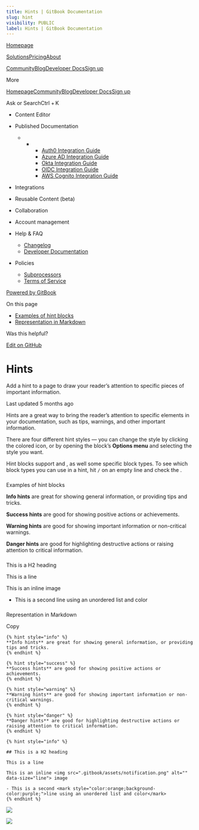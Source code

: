 ```yaml
---
title: Hints | GitBook Documentation
slug: hint
visibility: PUBLIC
label: Hints | GitBook Documentation
---
```

[Homepage](https://www.gitbook.com/)

[Solutions](https://www.gitbook.com/solutions/public-docs)[Pricing](https://www.gitbook.com/pricing)[About](https://www.gitbook.com/about)

[Community](https://github.com/GitbookIO/community)[Blog](https://www.gitbook.com/blog)[Developer Docs](https://developer.gitbook.com/)[Sign up](https://gitbook.com/join)

More

[Homepage](https://www.gitbook.com/)[Community](https://github.com/GitbookIO/community)[Blog](https://www.gitbook.com/blog)[Developer Docs](https://developer.gitbook.com/)[Sign up](https://gitbook.com/join)

Ask or SearchCtrl + K

*   Content Editor
    
*   Published Documentation
    
    *   *   *   [Auth0 Integration Guide](https://developer.gitbook.com/visitor-authentication/guides/integrations/how-to-use-auth0-integration-for-visitor-authentication)
            *   [Azure AD Integration Guide](https://developer.gitbook.com/visitor-authentication/guides/integrations/how-to-use-azure-ad-integration-for-visitor-authentication)
            *   [Okta Integration Guide](https://developer.gitbook.com/visitor-authentication/guides/integrations/how-to-use-okta-integration-for-visitor-authentication)
            *   [OIDC Integration Guide](https://developer.gitbook.com/visitor-authentication/guides/integrations/how-to-use-the-oidc-integration-for-visitor-authentication)
            *   [AWS Cognito Integration Guide](https://developer.gitbook.com/visitor-authentication/guides/integrations/how-to-use-the-aws-cognito-integration-for-visitor-authentication)
            
        
    
*   Integrations
    
*   Reusable Content (beta)
    
*   Collaboration
    
*   Account management
    
*   Help & FAQ
    
    *   [Changelog](https://changelog.gitbook.com/)
    *   [Developer Documentation](https://developer.gitbook.com/)
*   Policies
    
    *   [Subprocessors](https://policies.gitbook.com/security/subprocessors)
    *   [Terms of Service](https://policies.gitbook.com/terms)

[Powered by GitBook](https://www.gitbook.com/?utm_source=content&utm_medium=trademark&utm_campaign=NkEGS7hzeqa35sMXQZ4X)

On this page

*   [Examples of hint blocks](#example-of-a-hint)
*   [Representation in Markdown](#representation-in-markdown)

Was this helpful?

[Edit on GitHub](https://github.com/GitbookIO/public-docs/blob/main/content-editor/blocks/hint.md)

Hints
=====

Add a hint to a page to draw your reader’s attention to specific pieces of important information.

Last updated 5 months ago

Hints are a great way to bring the reader’s attention to specific elements in your documentation, such as tips, warnings, and other important information.

There are four different hint styles — you can change the style by clicking the colored icon, or by opening the block’s **Options menu** and selecting the style you want.

Hint blocks support and , as well some specific block types. To see which block types you can use in a hint, hit `/` on an empty line and check the .

### 

[](#example-of-a-hint)

Examples of hint blocks

**Info hints** are great for showing general information, or providing tips and tricks.

**Success hints** are good for showing positive actions or achievements.

**Warning hints** are good for showing important information or non-critical warnings.

**Danger hints** are good for highlighting destructive actions or raising attention to critical information.

### 

[](#this-is-a-h2-heading)

This is a H2 heading

This is a line

This is an inline image

*   This is a second line using an unordered list and color
    

### 

[](#representation-in-markdown)

Representation in Markdown

Copy

    {% hint style="info" %}
    **Info hints** are great for showing general information, or providing tips and tricks.
    {% endhint %}
    
    {% hint style="success" %}
    **Success hints** are good for showing positive actions or achievements.
    {% endhint %}
    
    {% hint style="warning" %}
    **Warning hints** are good for showing important information or non-critical warnings.
    {% endhint %}
    
    {% hint style="danger" %}
    **Danger hints** are good for highlighting destructive actions or raising attention to critical information.
    {% endhint %}
    
    {% hint style="info" %}
    
    ## This is a H2 heading
    
    This is a line
    
    This is an inline <img src=".gitbook/assets/notification.png" alt="" data-size="line"> image
    
    - This is a second <mark style="color:orange;background-color:purple;">line using an unordered list and color</mark>
    {% endhint %}

![](https://docs.gitbook.com/~gitbook/image?url=https%3A%2F%2F1050631731-files.gitbook.io%2F%7E%2Ffiles%2Fv0%2Fb%2Fgitbook-x-prod.appspot.com%2Fo%2Fspaces%252FNkEGS7hzeqa35sMXQZ4X%252Fuploads%252Fh6PrhC4elyfq3fU1ntC2%252FFrame%25202.png%3Falt%3Dmedia%26token%3Db4e03276-98a2-46b4-8992-42946babfc45&width=26&dpr=4&quality=100&sign=70f8b6b0&sv=1)

![](https://docs.gitbook.com/~gitbook/image?url=https%3A%2F%2F1050631731-files.gitbook.io%2F%7E%2Ffiles%2Fv0%2Fb%2Fgitbook-x-prod.appspot.com%2Fo%2Fspaces%252FNkEGS7hzeqa35sMXQZ4X%252Fuploads%252FRCgRJukza5gFFGbbh75d%252Fnotification.png%3Falt%3Dmedia%26token%3De167ea69-6a07-47f0-bc69-fdd72f22ac5b&width=40&dpr=4&quality=100&sign=6e1e09fd&sv=1)
